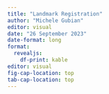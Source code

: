 ```yaml
---
title: "Landmark Registration"
author: "Michele Gubian"
editor: visual
date: "26 September 2023"
date-format: long
format:
  revealjs:
    df-print: kable
editor: visual
fig-cap-location: top
tab-cap-location: top
---
```



